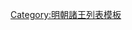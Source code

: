 {{ming|title=明朝益國諸王|ed=益國|head=[[成化]]二十三年（[[1487年]]）封。[[弘治 (明朝)|弘治]]十三年（[[1495年]]）就藩[[建昌府 (明朝)|建昌府]]。|
{{ming/title}}
{{ming/list|益端王|[[朱祐檳]]|朱見深、庶六子|[[1487年]]—[[1539年]]|成化二十三年封。弘治八年就藩建昌府。[[嘉靖]]十八年薨。}}
{{ming/list|益莊王|[[朱厚燁]]|朱祐檳、嫡一子|[[1541年]]—[[1556年]]|嘉靖二十年襲封。三十五年薨。無子。}}
{{ming/list|益恭王|[[朱厚炫]]|朱祐檳、嫡二子|[[1557年]]—[[1577年]]|正德元年封崇仁王，嘉靖三十六年進封。[[萬曆]]五年薨。}}
{{ming/list|益昭王|[[朱載增]]|朱厚炫、嫡一子|追封|嘉靖八年封崇仁長子。二十五年卒。以子翊鈏襲封，追封王，諡曰昭。}}
{{ming/list|益宣王|[[朱翊鈏]]|朱載增、嫡一子|[[1580年]]—[[1603年]]|万历二年四月封[[世孫]]<ref name="a">《大明益恭王朱厚炫妃吴氏圹志》</ref>。萬曆八年襲封。三十一年薨。}}
{{ming/list|益敬王|[[朱常𰝢|朱常{{僻字|𰝢|⿰氵遷}}]]|朱翊鈏、嫡二子|[[1605年]]—[[1615年]]|万历二年四月封[[世曾孫]]<ref name="a"/>。萬曆九年封[[世子]]。三十三年襲封。四十三年薨。}}
{{ming/list|益定王|[[朱由木]]|朱常{{僻字|𰝢|⿰氵遷}}、庶三子|[[1617年]]—[[1634年]]|原名朱由校，後改名[[朱由木]]，萬曆三十五年以[[鎮國將軍]]進封嘉善王。三十九年改封世子。四十五年襲封。崇禎七年薨。}}
{{ming/list|益先王<br/>（益素王）|[[朱慈𤆃]]|朱由木、嫡一子|[[1636年]]—[[1646年]]|《益藩朱氏宗譜》載稱素王。崇禎九年襲封。[[乙酉國變]]，於[[抚州 (隋朝)|撫州]]立為[[監國]]，被俘，旋被救。王走[[閩]]，復入[[粵]]，次年薨。}}
{{ming/list|益王|[[朱由榛]]|朱常湖、子|？年—[[1647年]]|不知何年襲封。[[永曆 (南明)|永曆]]元年，[[鄭成功]]擁王至[[揭陽]]，稱監國三日。後[[清軍]]破揭陽，王為[[潮州 (古代)|潮州]]總兵[[車任重]]擒殺。}}
{{ming/list|益王|[[朱慈燭]]|朱由木、子|[[1651年]]—[[1662年]]|永曆四年三月襲封。國亡不知所終。}}
{{ming/list|益王|[[朱和壐]]|朱慈𤆃、嫡一子|[[1662年]]後—？年|不知何年襲封。薨。}}
{{ming/list|益王|[[朱怡鎬]]|朱和壐、子|？年—[[1683年]]|不知何年襲封。後至[[台灣]]避難。清[[康熙]]二十二年，[[施琅]]破台灣，[[鄭克塽]]降清。王被俘，置在[[河南]][[開封府]][[杞縣]]。}}
{{ming/note|參考文獻}}
{{ming/note|ref}}
}}<noinclude>
[[Category:明朝諸王列表模板]]
</noinclude>